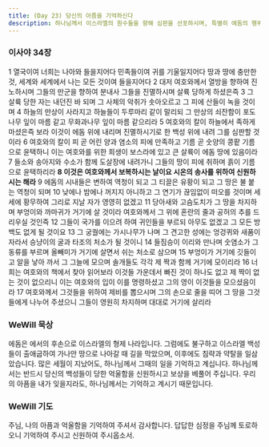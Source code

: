 ```yaml
---
title: (Day 23) 당신의 아픔을 기억하신다
description: 하나님께서 이스라엘의 원수들을 향해 심판을 선포하시며, 특별히 에돔의 행위에 대한 보복을 말씀하십니다.
---
```


### 이사야 34장
1 열국이여 너희는 나아와 들을지어다 민족들이여 귀를 기울일지어다 땅과 땅에 충만한 것, 세계와 세계에서 나는 모든 것이여 들을지어다 2 대저 여호와께서 열방을 향하여 진노하시며 그들의 만군을 향하여 분내사 그들을 진멸하시며 살륙 당하게 하셨은즉 3 그 살륙 당한 자는 내던진 바 되며 그 사체의 악취가 솟아오르고 그 피에 산들이 녹을 것이며 4 하늘의 만상이 사라지고 하늘들이 두루마리 같이 말리되 그 만상의 쇠잔함이 포도나무 잎이 마름 같고 무화과나무 잎이 마름 같으리라 5 여호와의 칼이 하늘에서 족하게 마셨은즉 보라 이것이 에돔 위에 내리며 진멸하시기로 한 백성 위에 내려 그를 심판할 것이라 6 여호와의 칼이 피 곧 어린 양과 염소의 피에 만족하고 기름 곧 숫양의 콩팥 기름으로 윤택하니 이는 여호와를 위한 희생이 보스라에 있고 큰 살륙이 에돔 땅에 있음이라 7 들소와 송아지와 수소가 함께 도살장에 내려가니 그들의 땅이 피에 취하며 흙이 기름으로 윤택하리라 **8 이것은 여호와께서 보복하시는 날이요 시온의 송사를 위하여 신원하시는 해라** 9 에돔의 시내들은 변하여 역청이 되고 그 티끌은 유황이 되고 그 땅은 불 붙는 역청이 되며 10 낮에나 밤에나 꺼지지 아니하고 그 연기가 끊임없이 떠오를 것이며 세세에 황무하여 그리로 지날 자가 영영히 없겠고 11 당아새와 고슴도치가 그 땅을 차지하며 부엉이와 까마귀가 거기에 살 것이라 여호와께서 그 위에 혼란의 줄과 공허의 추를 드리우실 것인즉 12 그들이 국가를 이으려 하여 귀인들을 부르되 아무도 없겠고 그 모든 방백도 없게 될 것이요 13 그 궁궐에는 가시나무가 나며 그 견고한 성에는 엉겅퀴와 새품이 자라서 승냥이의 굴과 타조의 처소가 될 것이니 14 들짐승이 이리와 만나며 숫염소가 그 동류를 부르며 올빼미가 거기에 살면서 쉬는 처소로 삼으며 15 부엉이가 거기에 깃들이고 알을 낳아 까서 그 그늘에 모으며 솔개들도 각각 제 짝과 함께 거기에 모이리라 16 너희는 여호와의 책에서 찾아 읽어보라 이것들 가운데서 빠진 것이 하나도 없고 제 짝이 없는 것이 없으리니 이는 여호와의 입이 이를 명령하셨고 그의 영이 이것들을 모으셨음이라 17 여호와께서 그것들을 위하여 제비를 뽑으시며 그의 손으로 줄을 띠어 그 땅을 그것들에게 나누어 주셨으니 그들이 영원히 차지하며 대대로 거기에 살리라

### WeWill 묵상
에돔은 에서의 후손으로 이스라엘의 형제 나라입니다. 그럼에도 불구하고 이스라엘 백성들이 출애굽하여 가나안 땅으로 나아갈 때 길을 막았으며, 이후에도 침략과 약탈을 일삼았습니다. 많은 세월이 지났어도, 하나님께서 그때의 일을 기억하고 계십니다. 하나님께서는 반드시 당신의 백성들이 당한 억울함을 신원하시고 보상을 베풀어 주십니다. 우리의 아픔을 내가 잊을지라도, 하나님께서는 기억하고 계시기 때문입니다.

### WeWill 기도
주님, 나의 아픔과 억울함을 기억하여 주셔서 감사합니다. 답답한 심정을 주님께 토로하오니 기억하여 주시고 신원하여 주시옵소서.

